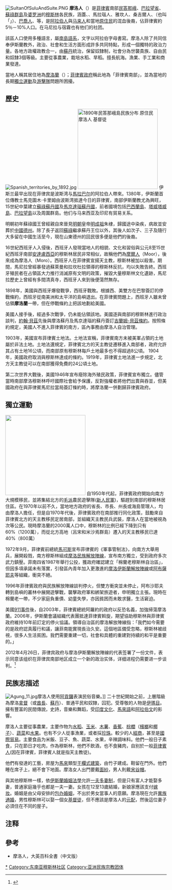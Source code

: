 {{noteTA
|1=zh-cn:摩洛人;zh-hant:莫洛人
|2=zh-cn:摩洛;zh-hant:莫洛
|3=zh-cn:棉兰老;zh-tw:民答那峨
}}
{{Infobox ethnic group
|group      = 摩洛人<br>Moro people
|image      = Three Moro women in Jolo, Sulu.jpg
|caption    = 
|population = 1070万（2012）<ref name=2013ifr>{{cite report|url=https://www.state.gov/j/drl/rls/irf/2013/eap/222161.htm|title=Philippines|at=SECTION I. RELIGIOUS DEMOGRAPHY|work=2013 Report on International Religious Freedom|date=July 28, 2014|publisher=United States Department of State|quote=The 2000 survey states that Islam is the largest minority religion, constituting approximately 5 percent of the population. A 2012 estimate by the National Commission on Muslim Filipinos (NCMF), however, states that there are 10.7 million Muslims, which is approximately 11 percent of the total population.|access-date=2018-05-31|archive-date=2018-12-24|archive-url=https://web.archive.org/web/20181224211331/https://www.state.gov/j/drl/rls/irf/2013/eap/222161.htm|dead-url=no}}</ref> <ref>{{cite web|url=https://www.state.gov/j/drl/rls/irf/2004/35425.htm|title=存档副本|access-date=2018-05-31|archive-date=2019-05-14|archive-url=https://web.archive.org/web/20190514155440/https://www.state.gov/j/drl/rls/irf/2004/35425.htm|dead-url=no}}</ref>

|poptime    =
|popplace   = {{PHI}}、{{MYS}}、{{IDN}}、{{BRU}}
|langs      = [[英語|英語]]、[[菲律賓語|菲律賓語]]<br>{{link-en|馬京達瑙語|Maguindanao language}}、{{link-en|馬拉瑙語|Maranao language}}、{{link-en|Tausug language|Tausug}}、[[阿拉伯語|阿拉伯語]]、 [[查瓦卡諾語|查瓦卡諾語]]、[[宿霧語|宿霧語]]、[[他加洛語|他加洛語]]、{{link-en|菲律賓馬來語|Malay language in the Philippines}}、[[烏爾都語|烏爾都語]] 和其他[[菲律賓語言|菲律賓語言]]
|rels       =[[File:star_and_Crescent.svg|frameless]] [[遜尼派|遜尼派]][[伊斯蘭教|伊斯蘭教]]<ref name="Arnold2011">{{cite book|author=James R. Arnold|title=The Moro War: How America Battled a Muslim Insurgency in the Philippine Jungle, 1902-1913|url=https://books.google.com/books?id=ZgWnN4hyjoQC&pg=PA3|date=26 July 2011|publisher=Bloomsbury Publishing|isbn=978-1-60819-365-3|pages=3–}}</ref> 
}}
[[File:SultanOfSuluAndSuite.PNG|thumb]]
'''摩洛人'''（{{lang|en|Moro}}）是[[菲律賓|菲律賓]]南部[[民答那峨|民答那峨]]、[[巴拉望省|巴拉望省]]、[[蘇祿群島|蘇祿群島]]及[[婆罗洲|婆罗洲]]的[[穆斯林|穆斯林]]各民族，涵蓋{{link-en|班京圭族|Banguingui|薩馬爾人}}、{{link-en|馬京達瑙族|Maguindanao people|馬京達瑙人}}、馬拉瑙人、雅坎人、桑吉爾人、{{link-en|陶蘇格族|Tausug people|陶蘇格人}}（也叫「{{tsl|en|Suluk|蘇祿人}}」）、[[巴瑶族|巴喬人]]、{{link-en|巴拉望族|Palawan people|巴拉望人}}等，是[[阿拉伯人|阿拉伯人]]與[[马来人|马来人]]和當地[[原住民|原住民]]的混血後裔，佔菲律賓約5％－10%人口。在马尼拉与宿霧也有他们的社团。

該區人口使用多種語言，屬[[南島語系|南島語系]]，文字以阿拉伯字母書寫。摩洛人除了共同信奉伊斯蘭教外，政治、社會和生活方面形成許多共同特點，形成一個獨特的政治力量。各地方政權政教合一，由[[苏丹_(称谓)|蘇丹]]統治，保留奴隸制，社會分為世襲貴族、自由民和奴隸3個等級。主要從事農業，栽培水稻、旱稻。擅長航海。漁業、手工業和商業發達。

當地人稱其居住地為[[邦薩摩洛|摩洛蘭]]（{{lang|la|Moroland}}）；[[菲律賓政府|菲律賓政府]]稱此地為「菲律賓南部」，並為當地的長期[[獨立運動|獨立運動]]及[[游擊隊|游擊隊]]問題所困擾。

== 歷史 ==
[[File:Spanish_territories_by_1892.jpg|thumb]]
[[File:1890 Mindanao.jpg|thumb|250px|1890年民答那峨島民族分布<br>
{{legend0|#C9C3FF}}原住民 {{legend0|#C4FFC4}}摩洛人 {{legend0|#FFCFCF}}基督徒]]
伊斯兰最早出现在菲律宾是波斯湾与[[馬拉巴尔|馬拉巴尔]]的阿拉伯人帶來。1380年，伊斯蘭首位傳教士馬克圖木·卡里姆由波斯湾抵達今日的菲律賓，南部伊斯蘭教尤為興旺，15世紀中葉建立[[蘇祿蘇丹國|蘇祿蘇丹國]]及[[馬京達瑙蘇丹國|馬京達瑙蘇丹國]]，前者國境包括[[巴西蘭島|巴西蘭島]]、[[塔威塔威島|塔威塔威島]]、[[巴拉望島|巴拉望島]]以及周圍群島。他们与马来西亚及印尼有貿易关系。

明朝初年蘇祿國王曾經親自來晉見[[明朝|明朝]]皇帝[[明成祖|明成祖]]朱棣，歸國途中染疾，病故並安葬於[[中國|中國]][[德州市|德州]]。除了長子返回[[蘇祿|蘇祿]]繼承蘇丹王位以外，其後人如次子、三子及隨行大多留在中國生活至今，現在山東德州的回民很多便是他們的後裔。

16世紀西班牙人入侵後，西班牙人發現當地人的相貌、文化和習俗與公元8至15世紀西班牙南部[[安達盧西亞|安達盧西亞]]的穆斯林居民非常相似，故稱他們為[[摩爾人|摩爾人]]（Moor），後來成為摩洛人（Moro）。西班牙人在菲律賓宣揚天主教，穆斯林被加以殺害。期間，馬尼拉曾經暴發過蘇萊曼和拉坎杜拉領導的穆斯林反抗，均以失敗告終。西班牙殖民者在占領區大力推行消滅原有文明的政策，摧毀大量穆斯林文化遺跡，馬尼拉歷史上曾經有多間清真寺，西班牙人來到後便蕩然無存。

1898年，美國與西班牙爆發戰爭，西班牙戰敗。根據西、美雙方在巴黎簽訂的停戰條約，西班牙從南美洲和太平洋的島嶼退出。在菲律賓問題上，西班牙人雖未曾佔領'''摩洛蘭'''一帶，但在停戰條約上把該地劃給美國。

美國人接手後，經過多次戰爭，仍未能佔領該地。美國逐與南部的穆斯林進行政治談判，[[約翰·寇特·貝茲|約翰·貝茲]]先後與摩洛蘇丹及馬京達瑙的蘇丹簽訂[[吉蘭姆-貝茲條約|吉蘭姆-貝茲條約]]。按照條約規定，美國人不進入菲律賓的南方，區內事務由摩洛人自治管理。

1903年，美國宣布菲律賓土地法。土地法宣稱，菲律賓南方未被美軍占領的土地屬於非法土地。土地法還規定，菲律賓北方的天主教徒遷移進入南部者，政府允許其占有土地16公頃，而南部原有穆斯林每戶土地最多也不得超過8公頃。 1904年，美國政府取消與穆斯林達成的條約。1919年，菲律賓土地法進一步規定，北方天主教徒可以在南部獲得免費的24公頃土地。

第二次世界大戰後，美國1946年宣布廢除海外殖民政策，菲律賓宣布獨立。儘管當時南部摩洛穆斯林呼吁國際社會給予保護，反對強權者將他們出賣與吞並，但美國政府在與菲律賓馬尼拉當局簽訂條約時，將摩洛蘭一併劃歸菲律賓政府。

== 獨立運動 ==
[[File:ARMM.png|thumb|250px|
{{legend0|#CD5C5C|[[棉兰老穆斯林自治区|棉兰老穆斯林自治区]]}}
]]
自1950年代起，菲律賓政府開始向南方大規模移民，並將集結北方的[[毛派|毛派]]農民遊擊隊([[新人民軍|新人民軍]])，驅趕到南部的穆斯林居住區。在1970年以前不久，當地地方政府的省長、市長、州長或海島管理人，均由摩洛人擔任，但是自1970年代後，菲律賓政府在南部推行同化政策，鼓勵來自菲律賓北方的天主教移民定居南部，並組織天主教民兵武裝，摩洛人在當地被視為次等公民。現時摩洛蘭的2000萬人口中，穆斯林的比例已經下降到只有60%（1200萬），而從北方高地（呂宋和米沙焉群島）遷入的天主教移民已達40%（800萬）

1972年9月，菲律賓前總統[[馬可斯|馬可斯]]宣布菲律賓的《軍事管制法》，向南方大舉用兵，展開殺戮，南方穆斯林組成[[摩洛民族解放陣線|摩洛民族解放陣線]]，宣布南方獨立，受到政府多次武力鎮壓。菲南四省1987年舉行公投，獲政府確認建立「棉蘭老穆斯林自治區」，但因多項承諾未有落實，引發區內青年加入更激進的[[莫洛伊斯蘭解放陣線|摩洛伊斯蘭解放陣線]]或[[阿布薩耶夫|阿布薩耶夫]]等組織，衝突不絕。

1996年菲律賓政府與民族解放陣線談判停火，但雙方衝突並未停止，阿布沙耶夫轉到島嶼的叢林中展開遊擊戰，襲擊政府軍和綁架旅遊者，申明獨立主張。現時在棉蘭老一帶，不少家庭負重債、幼童失學，亦因貧困而未敢求醫，生活窘迫。

美國[[911事件|911事件]]後，自2003年，菲律賓總統阿羅約的政府以反恐名義，加強掃蕩摩洛蘭。2006年，伊斯蘭會議組織代表團抵達菲律賓斡旋，期望協助穆斯林與菲律賓政府維持10年前訂定的停火協議。領導自治區的摩洛解放陣線指：「我們如今需要的是政府認真履行和議，讓菲南能實現長治久安。這個地區備受忽略，穆斯林被歧視，很多人生活貧困。我們需要重建一切，社會和具體的重建對持續的和平是重要的。」

2012年4月26日，菲律宾政府与摩洛伊斯蘭解放陣線的代表签署了一份文件，表示同意该组织在菲律宾南部地区成立一个新的政治实体，详细进程仍需要进一步谈判。<ref>{{Cite web |url=http://www.chinanews.com/gj/2012/04-26/3849468.shtml |title=菲律宾同意分离组织在南部地区成立新政治实体（中国新闻网） |access-date=2012-04-26 |archive-date=2020-12-23 |archive-url=https://web.archive.org/web/20201223050148/http://www.chinanews.com/gj/2012/04-26/3849468.shtml |dead-url=no }}</ref>

==民族志描述==
[[File:Agung_11.jpg|thumb]]摩洛人使用[[阿貢鑼|阿貢鑼]]表演民俗音樂。]]
二十世紀開始之前，上層階級為摩洛[[拿督|拿督]]（或[[酋長|酋長]]、[[苏丹_(称谓)|蘇丹]]）、普通平民和奴隸，囚犯。受尊敬的人物是[[伊瑪目|伊瑪目]]。擁有豐富的民間傳說，史詩，音樂和舞蹈，受[[印度文化|印度文化]]、[[馬來語|馬來語]]和[[阿拉伯文|阿拉伯文]]的影響。

摩洛人主要從事農業，主要作物为[[水稻|水稻]]、[[玉米|玉米]]、[[木薯|木薯]]、[[香蕉|香蕉]]、[[棕櫚|棕櫚]]（[[檳榔|檳榔]]和[[椰子|椰子]]）、[[蔬菜|蔬菜]]和[[水果|水果]]。也有不少人從事漁業，或者採[[珍珠|珍珠]]。較少的人[[經商|經商]]，甚至是[[國際貿易|國際貿易]]。主要食品为米飯、豆子、魚、蔬菜、水果，辛辣調味料。他們一般日子素食，只在節日才吃肉，作為穆斯林，他們不飲酒，也不食豬肉，自别於一般[[菲律賓人|菲律賓人]](因在菲律賓，菲律賓人就是指天主教徒)。

他們有發達的工藝，房屋为[[馬來|馬來]]類型[[干欄式建築|干欄式建築]]，由竹子建成。鞋留在門外。他們睡在席子上，絕不會下地面。摩洛女人出門要戴[[面紗|面紗]]，男人則戴[[宋谷帽|宋谷帽]]。

與其他穆斯林一樣，依[[伊斯蘭婚姻法學|伊斯蘭婚姻法學]]允許[[一夫多妻制|一夫多妻制]]，但是只有富人才能娶多妻，普通家庭幾乎也都是一夫一妻。女孩在12至13歲結婚，新娘家應該支付[[嫁妆|嫁妆]]。婚姻是由父母安排的[[包办婚姻|包办婚姻]]，不出於男女當事人的意願。摩洛現在允許[[異族通婚|異族通婚]]，男性穆斯林可以娶一個女[[基督徒|基督徒]]，但不應該是摩洛人的[[元配|元配]]，然後這位妻子必須住在不同的屋子。

== 注释 ==

{{Reflist|2}}

== 參考 ==

* 摩洛人，大英百科全書（中文版）

[[Category:摩洛人|*]]
[[Category:东南亚穆斯林社区|Category:东南亚穆斯林社区]]
[[Category:亚洲民族宗教团体|Category:亚洲民族宗教团体]]